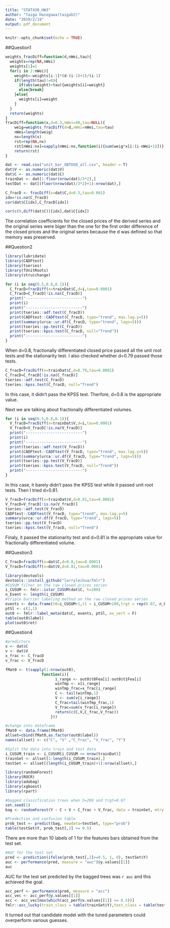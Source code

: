 ```yaml
---
title: "STAT430_HW3"
author: "Taiga Hasegawa(taigah2)"
date: "2019/2/19"
output: pdf_document
---
```


```r
knitr::opts_chunk$set(echo = TRUE)
```

##Question1 
```r
weights_fracDiff=function(d,nWei,tau){
  weights=rep(NA,nWei)
  weights[1]=1
  for(i in 2:nWei){
    weight=-weights[i-1]*(d-(i-1)+1)/(i-1)
    if(length(tau)!=0){
      if(abs(weight)>tau){weights[i]=weight}
      else{break} 
    }else{
      weights[i]=weight
    }
  }
  return(weights)
}
fracDiff=function(x,d=0.3,nWei=40,tau=NULL){
    weig=weights_fracDiff(d=d,nWei=nWei,tau=tau)
    nWei=length(weig)
    nx=length(x)
    rst=rep(NA,nx)
    rst[nWei:nx]=sapply(nWei:nx,function(i){sum(weig*x[i:(i-nWei+1)])})
    return(rst)
}
```

```r
dat <- read.csv("unit_bar_XBTUSD_all.csv", header = T)
dat$V <- as.numeric(dat$V)
dat$C <- as.numeric(dat$C)
trainDat <- dat[1:floor(nrow(dat)/3*2),]
testDat <- dat[(floor(nrow(dat)/3*2)+1):nrow(dat),]
```

```r
C_fracD <- fracDiff(x=dat$C,d=0.5,tau=0.001)
idx=!is.na(C_fracD)
cor(dat$C[idx],C_fracD[idx])
```
```r
cor(c(0,diff(dat$C))[idx],dat$C[idx])
```
The correlation coefficients for the closed prices of the derived series and the original series were biger than the one for the first order difference of the closed prices and the original series because the d was defined so that memory was preserved.  


##Question2 
```r
library(lubridate)
library(CADFtest)
library(tseries)
library(fUnitRoots)
library(strucchange)
```

```r
for (i in seq(0.5,0.8,0.1)){
  C_fracD=fracDiff(x=trainDat$C,d=i,tau=0.0001)
  C_fracD=C_fracD[!is.na(C_fracD)]
  print("-------------------------")
  print(i)
  print("-------------------------")
  print(tseries::adf.test(C_fracD))
  print(CADFtest::CADFtest(C_fracD, type="trend", max.lag.y=5))
  print(summary(urca::ur.df(C_fracD, type="trend", lags=5)))
  print(tseries::pp.test(C_fracD))
  print(tseries::kpss.test(C_fracD, null="Trend"))
  print("-------------------------")
}
```
When d=0.8, fractionally differentiated closed price passed all the unit root tests and the stationarity test.
I also checked whether d=0.79 passed those tests.

```r
C_fracD=fracDiff(x=trainDat$C,d=0.79,tau=0.0001)
C_fracD=C_fracD[!is.na(C_fracD)]
tseries::adf.test(C_fracD)
tseries::kpss.test(C_fracD, null="Trend")
```
In this case, it didn't pass the KPSS test. Therfore, d=0.8 is the appropriate value.

Next we are talking about fractionally differentiated volumes.

```r
for (i in seq(0.5,0.8,0.1)){
  V_fracD=fracDiff(x=trainDat$V,d=i,tau=0.0001)
  V_fracD=V_fracD[!is.na(V_fracD)]
  print("-------------------------")
  print(i)
  print("-------------------------")
  print(tseries::adf.test(V_fracD))
  print(CADFtest::CADFtest(V_fracD, type="trend", max.lag.y=5))
  print(summary(urca::ur.df(V_fracD, type="trend", lags=5)))
  print(tseries::pp.test(V_fracD))
  print(tseries::kpss.test(V_fracD, null="Trend"))
  print("-------------------------")
}
```
In this case, it barely didn't pass the KPSS test while it passed unit root tests. Then I tried d=0.81.

```r
V_fracD=fracDiff(x=trainDat$V,d=0.81,tau=0.0001)
V_fracD=V_fracD[!is.na(V_fracD)]
tseries::adf.test(V_fracD)
CADFtest::CADFtest(V_fracD, type="trend", max.lag.y=5)
summary(urca::ur.df(V_fracD, type="trend", lags=5))
tseries::pp.test(V_fracD)
tseries::kpss.test(V_fracD, null="Trend")
```
Finaly, it passed the stationarity test and d=0.81 is the appropriate value for fractionally differentiated volume.

##Question3
```r
C_fracD=fracDiff(x=dat$C,d=0.8,tau=0.0001)
V_fracD=fracDiff(x=dat$V,d=0.81,tau=0.0001)
```

```r
library(devtools)
devtools::install_github("larryleihua/fmlr")
#CUSUM filter on the raw closed prices series
i_CUSUM <- fmlr::istar_CUSUM(dat$C, h=200)
n_Event <- length(i_CUSUM)
#triple barrier labeling method on the raw closed prices series
events <- data.frame(t0=i_CUSUM+1,t1 = i_CUSUM+200,trgt = rep(0.07, n_Event),side=rep(1,n_Event))
ptSl <- c(1,1)
out0 <- fmlr::label_meta(dat$C, events, ptSl, ex_vert = F)
table(out0$label)
plot(out0$ret)
```

##Question4 
```r
#predictors
x <- dat$C
v <- dat$V
x_frac <- C_fracD
v_frac <- V_fracD 

fMat0 <- t(sapply(1:nrow(out0),
                function(i){
                      i_range <- out0$t0Fea[i]:out0$t1Fea[i]
                      winTmp <- x[i_range]
                      winTmp_frac=x_frac[i_range]
                      C <- tail(winTmp,1)
                      V <- sum(v[i_range])
                      C_frac=tail(winTmp_frac,1)
                      V_frac=sum(v_frac[i_range])
                      return(c(C,V,C_frac,V_frac))
                    }))

#change into dataframe
fMat0 <- data.frame(fMat0)
allset=cbind(fMat0,as.factor(out0$label))
names(allset) <- c("C", "V" ,"C_frac", "V_frac", "Y")

#Split the data into train and test data
i_CUSUM_train <- i_CUSUM[i_CUSUM <= nrow(trainDat)]
trainSet <- allset[1:length(i_CUSUM_train),]
testSet <- allset[(length(i_CUSUM_train)+1):nrow(allset),]

```


```r
library(randomForest)
library(ROCR)
library(adabag)
library(xgboost)
library(rpart)
```

```r
#bagged classification trees when h=200 and trgt=0.07
set.seed(1)
bag <- randomForest(Y ~ C + V + C_frac + V_frac, data = trainSet, mtry = 4, importance = TRUE, ntrees = 500, na.action = na.exclude )

#Predection and confusion table
prob_test <- predict(bag, newdata=testSet, type="prob")
table(testSet$Y, prob_test[,2] >= 0.5)
```
There are more than 10 labels of 1 for the features bars obtained from the test set. 

```r
#AUC for the test set 
pred <- prediction(ifelse(prob_test[,2]>=0.5, 1, 0), testSet$Y)
auc <- performance(pred, measure = "auc")@y.values[[1]]
auc
```
AUC for the test set predicted by the bagged trees was `r auc` and this achieved the goal. 

```r
acc_perf <- performance(pred, measure = "acc")
acc_vec <- acc_perf@y.values[[1]]
acc <- acc_vec[max(which(acc_perf@x.values[[1]] >= 0.5))]
fmlr::acc_lucky(train_class = table(trainSet$Y),test_class = table(testSet$Y), my_acc = acc) 
```

It turned out that candidate model with the tuned parameters could overperform various guesses. 
